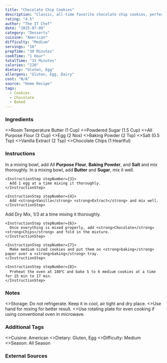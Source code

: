 ```yaml
---
title: "Chocolate Chip Cookies"
description: "Classic, all-time favorite chocolate chip cookies, perfect to enjoy with tea, coffee, or just by themselves."
rating: "4.5"
author: "The IT Chef"
date: "2025-07-09"
category: "Desserts"
cuisine: "American"
difficulty: "Medium"
servings: "16"
prepTime: "30 Minutes"
cookTime: "1 Hour"
totalTime: "31 Minutes"
calories: "220"
dietary: "Gluten, Egg"
allergens: "Gluten, Egg, Dairy"
cost: "N/A"
source: "Home Recipe"
tags:
  - Cookies
  - Chocolate
  - Baked
---
```

### Ingredients

<RecipeIngredients>
<>Room Temperature Butter (1 Cup)</>
<>Powdered Sugar (1.5 Cup)</>
<>All Purpose Flour (3 Cup)</>
<>Egg (2 Nos)</>
<>Baking Powder (2 Tsp)</>
<>Salt (0.5 Tsp)</>
<>Vanilla Extract (2 Tsp)</>
<>Chocolate Chips (1 Heartful)</>
</RecipeIngredients>

### Instructions

<InstructionsContainer>
  <InstructionsSection title="Prepare Dry Ingredients">
    <InstructionStep stepNumber={1}>
      In a mixing bowl, add All <strong>Purpose</strong> <strong>Flour</strong>, <strong>Baking</strong> <strong>Powder</strong>, and <strong>Salt</strong> and mix thoroughly.
    </InstructionStep>
  </InstructionsSection>
  <InstructionsSection title="Prepare Wet Ingredients">
    <InstructionStep stepNumber={2}>
      In a mixing bowl, add <strong>Butter</strong> and <strong>Sugar</strong>, mix it well.
    </InstructionStep>

    <InstructionStep stepNumber={3}>
      Add 1 egg at a time mixing it thoroughly.
    </InstructionStep>

    <InstructionStep stepNumber={4}>
      Add <strong>Vanilla</strong> <strong>Extract</strong> and mix well.
    </InstructionStep>
  </InstructionsSection>
  <InstructionsSection title="Combine and Bake">
    <InstructionStep stepNumber={5}>
      Add Dry Mix, 1/3 at a time mixing it thoroughly.
    </InstructionStep>

    <InstructionStep stepNumber={6}>
      Once everything is mixed properly, add <strong>Chocolate</strong> <strong>Chips</strong> and fold in the mixture.
    </InstructionStep>

    <InstructionStep stepNumber={7}>
      Make medium sized cookies and put them on <strong>baking</strong> paper over a <strong>baking</strong> tray.
    </InstructionStep>

    <InstructionStep stepNumber={8}>
      Preheat the oven at 180℃ and bake 5 to 6 medium cookies at a time for 15 min to 17 min.
    </InstructionStep>
  </InstructionsSection>
</InstructionsContainer>

### Notes

<RecipeNotes>
  <>Storage: Do not refrigerate. Keep it in cool, air tight and dry place.</>
  <>Use hand for mixing for better result.</>
  <>Use rotating plate for even cooking if using conventional oven in microwave.</>
</RecipeNotes>

### Additional Tags

<RecipeTags>
  <>Cuisine: American</>
  <>Dietary: Gluten, Egg</>
  <>Difficulty: Medium</>
  <>Season: All Season</>
</RecipeTags>

### External Sources

<YouTube id="YEZPxhMneOc" title="Chocolate Chip Cookies" />

